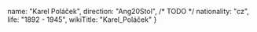 
  name: "Karel Poláček",
  direction: "Ang20Stol", /* TODO */
  nationality: "cz",
  life: "1892 - 1945",
  wikiTitle: "Karel_Poláček"
}

<Author author={author} />
